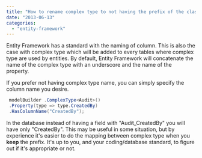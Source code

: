 ```yaml
---
title: "How to rename complex type to not having the prefix of the class name"
date: "2013-06-13"
categories: 
  - "entity-framework"
---
```


Entity Framework has a standard with the naming of column. This is also the case with complex type which will be added to every tables where complex type are used by entities. By default, Entity Framework will concatenate the name of the complex type with an underscore and the name of the property.

If you prefer not having complex type name, you can simply specify the column name you desire.

```csharp
 modelBuilder .ComplexType<Audit>()
 .Property(type => type.CreatedBy)
 .HasColumnName("CreatedBy"); 
```

In the database instead of having a field with "Audit_CreatedBy" you will have only "CreatedBy". This may be useful in some situation, but by experience it's easier to do the mapping between complex type when you **keep** the prefix. It's up to you, and your coding/database standard, to figure out if it's appropriate or not.

